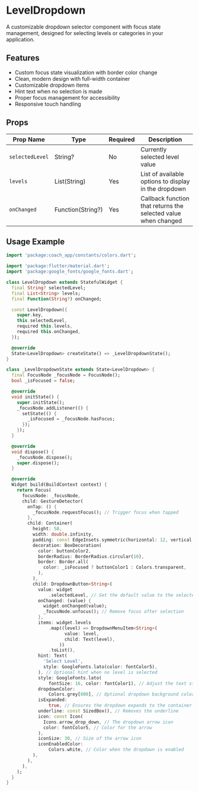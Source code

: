 
<Meta title="Components/LevelDropdown" />

# LevelDropdown

A customizable dropdown selector component with focus state management, designed for selecting levels or categories in your application.

## Features

- Custom focus state visualization with border color change
- Clean, modern design with full-width container
- Customizable dropdown items
- Hint text when no selection is made
- Proper focus management for accessibility
- Responsive touch handling

## Props

| Prop Name       | Type              | Required | Description                                                    |
| --------------- | ----------------- | -------- | -------------------------------------------------------------- |
| `selectedLevel` | String?           | No       | Currently selected level value                                 |
| `levels`        | List(String)      | Yes      | List of available options to display in the dropdown           |
| `onChanged`     | Function(String?) | Yes      | Callback function that returns the selected value when changed |

## Usage Example

```dart
import 'package:coach_app/constants/colors.dart';

import 'package:flutter/material.dart';
import 'package:google_fonts/google_fonts.dart';

class LevelDropdown extends StatefulWidget {
  final String? selectedLevel;
  final List<String> levels;
  final Function(String?) onChanged;

  const LevelDropdown({
    super.key,
    this.selectedLevel,
    required this.levels,
    required this.onChanged,
  });

  @override
  State<LevelDropdown> createState() => _LevelDropdownState();
}

class _LevelDropdownState extends State<LevelDropdown> {
  final FocusNode _focusNode = FocusNode();
  bool _isFocused = false;

  @override
  void initState() {
    super.initState();
    _focusNode.addListener(() {
      setState(() {
        _isFocused = _focusNode.hasFocus;
      });
    });
  }

  @override
  void dispose() {
    _focusNode.dispose();
    super.dispose();
  }

  @override
  Widget build(BuildContext context) {
    return Focus(
      focusNode: _focusNode,
      child: GestureDetector(
        onTap: () {
          _focusNode.requestFocus(); // Trigger focus when tapped
        },
        child: Container(
          height: 58,
          width: double.infinity,
          padding: const EdgeInsets.symmetric(horizontal: 12, vertical: 8),
          decoration: BoxDecoration(
            color: buttonColor2,
            borderRadius: BorderRadius.circular(10),
            border: Border.all(
              color: _isFocused ? buttonColor1 : Colors.transparent,
            ),
          ),
          child: DropdownButton<String>(
            value: widget
                .selectedLevel, // Set the default value to the selected level
            onChanged: (value) {
              widget.onChanged(value);
              _focusNode.unfocus(); // Remove focus after selection
            },
            items: widget.levels
                .map((level) => DropdownMenuItem<String>(
                      value: level,
                      child: Text(level),
                    ))
                .toList(),
            hint: Text(
              'Select Level',
              style: GoogleFonts.lato(color: fontColor5),
            ), // Optional hint when no level is selected
            style: GoogleFonts.lato(
                fontSize: 16, color: fontColor1), // Adjust the text style
            dropdownColor:
                Colors.grey[800], // Optional dropdown background color
            isExpanded:
                true, // Ensures the dropdown expands to the container's width
            underline: const SizedBox(), // Removes the underline
            icon: const Icon(
              Icons.arrow_drop_down, // The dropdown arrow icon
              color: fontColor5, // Color for the arrow
            ),
            iconSize: 30, // Size of the arrow icon
            iconEnabledColor:
                Colors.white, // Color when the dropdown is enabled
          ),
        ),
      ),
    );
  }
}
```
